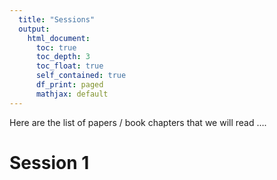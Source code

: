 ```yaml
---
  title: "Sessions"
  output: 
    html_document:
      toc: true
      toc_depth: 3
      toc_float: true
      self_contained: true
      df_print: paged
      mathjax: default
---
```

  
Here are the list of papers / book chapters that we will read .... 

# **Session 1**

